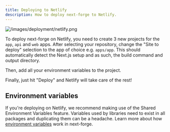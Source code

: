 ```yaml
---
title: Deploying to Netlify
description: How to deploy next-forge to Netlify.
---
```


![/images/deployment/netlify.png](/images/deployment/netlify.png)

To deploy next-forge on Netlify, you need to create 3 new projects for the `app`, `api` and `web` apps. After selecting your repository, change the "Site to deploy" selection to the app of choice e.g. `apps/app`. This should automatically detect the Next.js setup and as such, the build command and output directory.

Then, add all your environment variables to the project.

Finally, just hit "Deploy" and Netlify will take care of the rest!

## Environment variables

If you're deploying on Netlify, we recommend making use of the Shared Environment Variables feature. Variables used by libraries need to exist in all packages and duplicating them can be a headache. Learn more about how [environment variables](/docs/setup/env) work in next-forge.
